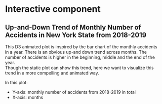 # Interactive component
## Up-and-Down Trend of Monthly Number of Accidents in New York State from 2018-2019
This D3 animated plot is inspired by the bar chart of the monthly accidents in a year. There is an obvious up-and down trend across months. The number of accidents is higher in the beginning, middle and the end of the year.  
Though the static plot can show this trend, here we want to visualize this trend in a more compelling and animated way.  

In this plot:  

* Y-axis: monthly number of accidents from 2018-2019 in total  
* X-axis: months  


<script src="https://d3js.org/d3.v6.js"></script>
<div id="mysvg"></div>
<script>

// Create svg and initial bars

  var w = 600;
  var h = 500;
  var margin = {top: 25, right: 25, bottom: 25,
      left: 50};
  var innerWidth = w - margin.left - margin.right;
  var innerHeight = h - margin.top - margin.bottom;

  //var bardata = [75712,64662,69232,61958,72479,75558,73020,69533,69046,80769,85453,84195];
  var bardata = [
    {month: `Jan`, value: 75712},
    {month: `Feb`, value: 64662},
    {month: `Mar`, value: 69232},
    {month: `Apr`, value: 61958},
    {month: `May`, value: 72479},
    {month: `Jun`, value: 75558},
    {month: `Jul`, value: 73020},
    {month: `Aug`, value: 69533},
    {month: `Sep`, value: 69046},
    {month: `Oct`, value: 80769},
    {month: `Nov`, value: 85453},
    {month: `Dec`, value: 84195},
    ];


  var xScale = d3.scaleBand()
      .domain(bardata.map(d => d.month))
      .range([0, innerWidth])
      .paddingInner(.1);

  var yScale = d3.scaleLinear()
      .domain([50000, d3.max(bardata.map(d => d.value))])
      .range([innerHeight, 0])

  var xAxis = d3.axisBottom()
      .scale(xScale);

  var yAxis = d3.axisLeft()
      .scale(yScale);

// add svg

  var svg = d3.select("div#mysvg")
    .append("svg")
      .attr("width", w)
      .attr("height", h);



// add bars as a group

  var bars = svg.append("g")
      .attr("id", "plot")
      .attr("transform", `translate (${margin.left}, ${margin.top})`)
      .selectAll("rect")
      .data(bardata);

  bars.enter().append("rect")
      .attr("x", d => xScale(d.month))
      .attr("y", 50000)      
      .attr("width", xScale.bandwidth())
      //.attr("height", d => innerHeight - yScale(d))
      .attr("fill", "blue");
    
  svg.selectAll('rect')
      .transition()
      .delay(function(d,i){return (i*100);})
      .duration(function(d,i){return (1000+(i*500));})
      //.attr("x", (d, i) => xScale(i)+1)
      .attr("y", d => yScale(d.value))
      //.attr("width", xScale.bandwidth())
      .attr("height", d => innerHeight - yScale(d.value))
      //.attr("fill", "blue");

// add axes

  svg.append("g")
      .attr("class", "xAxis")
      .attr("transform", `translate (${margin.left}, ${h - margin.bottom})`)
      .call(xAxis);

  svg.append("g")
      .attr("class", "yAxis")
      .attr("transform", `translate (${margin.left}, ${margin.top})`)
      .call(yAxis);
      

</script>


